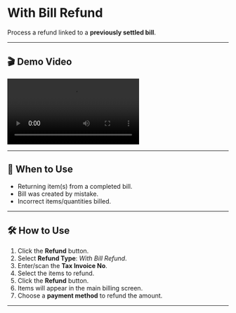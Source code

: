 # With Bill Refund

Process a refund linked to a **previously settled bill**.

---

## 🎬 Demo Video

![Refund With Bill Demo](/assets/videos/refund-with-bill.mp4)

---

## 📝 When to Use

- Returning item(s) from a completed bill.
- Bill was created by mistake.
- Incorrect items/quantities billed.

---

## 🛠️ How to Use

1. Click the **Refund** button.
2. Select **Refund Type**: _With Bill Refund_.
3. Enter/scan the **Tax Invoice No**.
4. Select the items to refund.
5. Click the **Refund** button.
6. Items will appear in the main billing screen.
7. Choose a **payment method** to refund the amount.

---
